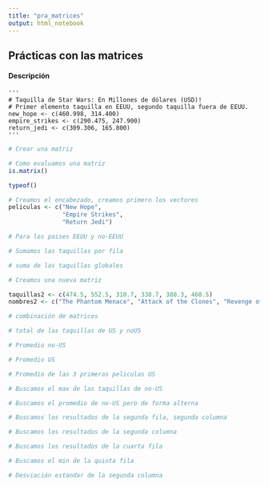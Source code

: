 ```yaml
---
title: "pra_matrices"
output: html_notebook
---
```


## Prácticas con las matrices

#### Descripción

```
'''
# Taquilla de Star Wars: En Millones de dólares (USD)!
# Primer elemento taquilla en EEUU, segundo taquilla fuera de EEUU.
new_hope <- c(460.998, 314.400)
empire_strikes <- c(290.475, 247.900)
return_jedi <- c(309.306, 165.800)
'''
```

```r
# Crear una matriz
```




```r
# Como evaluamos una matriz
is.matrix()
```


```r
typeof()
```


```r
# Creamos el encabezado, creamos primero los vectores
peliculas <- c("New Hope",
               "Empire Strikes",
               "Return Jedi")

# Para los paises EEUU y no-EEUU

```



```r
# Sumamos las taquillas por fila

```



```r
# suma de las taquillas globales
```


```r
# Creamos una nueva matriz

taquillas2 <- c(474.5, 552.5, 310.7, 338.7, 380.3, 468.5)
nombres2 <- c("The Phantom Menace", "Attack of the Clones", "Revenge of the Sith")

```



```r
# combinación de matrices
```



```r
# total de las taquillas de US y noUS
```



```r
# Promedio no-US
```


```r
# Promedio US
```



```r
# Promedio de las 3 primeras peliculas US
```



```r
# Buscamos el max de las taquillas de no-US
```


```r
# Buscamos el promedio de no-US pero de forma alterna 
```


```r
# Buscamos los resultados de la segunda fila, segunda columna
```


```r
# Buscamos los resultados de la segunda columna
```



```r
# Buscamos los resultados de la cuarta fila
```


```r
# Buscamos el min de la quinta fila
```


```r
# Desviación estandar de la segunda columna
```













